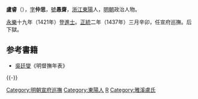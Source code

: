'''盧睿'''（{{bd|1389年||1462年|catIdx=L盧}}），[[表字|字]]'''仲思'''，[[號|號]]'''愚齋'''，[[浙江|浙江]][[東陽|東陽]]人，[[明朝|明朝]]政治人物。

[[永樂|永樂]]十九年（1421年）登[[進士|進士]]。[[正统_(年号)|正統]]二年（1437年）三月辛卯，任宣府巡撫。后下獄。

== 参考書籍 ==
*[[吳廷燮|吳廷燮]]《明督撫年表》
{{-}}
{{start box}}
{{s-off}}
{{succession box|[[李儀|李儀]]|[[羅亨信|羅亨信]]|[[宣府巡抚|巡撫宣府兼地方贊理軍務]]|[[正统_(年号)|正統]]二年三月辛卯 - 正統五年四月庚辰<br /><small>1437年-1440年</small>}}
{{end box}}
{{明朝人物小作品}}
{{永樂十九年辛丑科殿試金榜}}
{{DEFAULTSORT:Lu盧}}
[[Category:明朝宣府巡撫|Category:明朝宣府巡撫]]
[[Category:東陽人|Category:東陽人]]
[[Category:盧姓|R]]
[[Category:雅溪盧氏|Category:雅溪盧氏]]